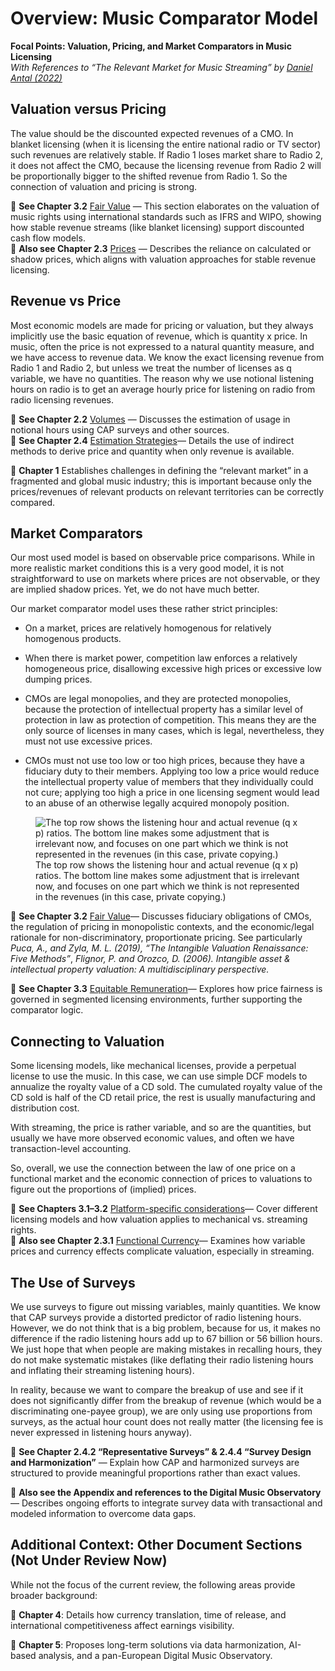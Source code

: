 # Overview: Music Comparator Model

**Focal Points: Valuation, Pricing, and Market Comparators in Music Licensing**\
*With References to "The Relevant Market for Music Streaming" by [Daniel Antal (2022)](https://zenodo.org/records/6088844)*

## Valuation versus Pricing

The value should be the discounted expected revenues of a CMO. In blanket licensing (when it is licensing the entire national radio or TV sector) such revenues are relatively stable. If Radio 1 loses market share to Radio 2, it does not affect the CMO, because the licensing revenue from Radio 2 will be proportionally bigger to the shifted revenue from Radio 1. So the connection of valuation and pricing is strong.

📌 **See Chapter 3.2** [Fair Value](https://music-competition.dataobservatory.eu/relevant-product-market.html#fair-value) — This section elaborates on the valuation of music rights using international standards such as IFRS and WIPO, showing how stable revenue streams (like blanket licensing) support discounted cash flow models.\
📌 **Also see Chapter 2.3** [Prices](https://music-competition.dataobservatory.eu/empirical.html#estimating-prices) — Describes the reliance on calculated or shadow prices, which aligns with valuation approaches for stable revenue licensing.

## Revenue vs Price

Most economic models are made for pricing or valuation, but they always implicitly use the basic equation of revenue, which is quantity x price. In music, often the price is not expressed to a natural quantity measure, and we have access to revenue data. We know the exact licensing revenue from Radio 1 and Radio 2, but unless we treat the number of licenses as q variable, we have no quantities. The reason why we use notional listening hours on radio is to get an average hourly price for listening on radio from radio licensing revenues.

📌 **See Chapter 2.2** [Volumes](https://music-competition.dataobservatory.eu/empirical.html#estimating-volumes) — Discusses the estimation of usage in notional hours using CAP surveys and other sources.\
📌 **See Chapter 2.4** [Estimation Strategies](https://music-competition.dataobservatory.eu/empirical.html#estimation-strategies)— Details the use of indirect methods to derive price and quantity when only revenue is available.

📌 **Chapter 1** Establishes challenges in defining the "relevant market" in a fragmented and global music industry; this is important because only the prices/revenues of relevant products on relevant territories can be correctly compared.

## Market Comparators

Our most used model is based on observable price comparisons. While in more realistic market conditions this is a very good model, it is not straightforward to use on markets where prices are not observable, or they are implied shadow prices. Yet, we do not have much better.

Our market comparator model uses these rather strict principles:

-   On a market, prices are relatively homogenous for relatively homogenous products.

-   When there is market power, competition law enforces a relatively homogeneous price, disallowing excessive high prices or excessive low dumping prices.

-   CMOs are legal monopolies, and they are protected monopolies, because the protection of intellectual property has a similar level of protection in law as protection of competition. This means they are the only source of licenses in many cases, which is legal, nevertheless, they must not use excessive prices.

-   CMOs must not use too low or too high prices, because they have a fiduciary duty to their members. Applying too low a price would reduce the intellectual property value of members that they individually could not cure; applying too high a price in one licensing segment would lead to an abuse of an otherwise legally acquired monopoly position.

![The top row shows the listening hour and actual revenue (q x p) ratios. The bottom line makes some adjustment that is irrelevant now, and focuses on one part which we think is not represented in the revenues (in this case, private copying.)](jpg/full_market_example.jpg){fig-align="center"}

📌 **See Chapter 3.2** [Fair Value](https://music-competition.dataobservatory.eu/relevant-product-market.html#fair-value)— Discusses fiduciary obligations of CMOs, the regulation of pricing in monopolistic contexts, and the economic/legal rationale for non-discriminatory, proportionate pricing. See particularly *Puca, A., and Zyla, M. L. (2019), "The Intangible Valuation Renaissance: Five Methods"*, *Flignor, P. and Orozco, D. (2006). Intangible asset & intellectual property valuation: A multidisciplinary perspective.*

📌 **See Chapter 3.3** [Equitable Remuneration](https://music-competition.dataobservatory.eu/relevant-product-market.html#equitable-remuneration)— Explores how price fairness is governed in segmented licensing environments, further supporting the comparator logic.

## Connecting to Valuation

Some licensing models, like mechanical licenses, provide a perpetual license to use the music. In this case, we can use simple DCF models to annualize the royalty value of a CD sold. The cumulated royalty value of the CD sold is half of the CD retail price, the rest is usually manufacturing and distribution cost.

With streaming, the price is rather variable, and so are the quantities, but usually we have more observed economic values, and often we have transaction-level accounting.

So, overall, we use the connection between the law of one price on a functional market and the economic connection of prices to valuations to figure out the proportions of (implied) prices.

📌 **See Chapters 3.1–3.2** [Platform-specific considerations](https://music-competition.dataobservatory.eu/relevant-product-market.html#platform-specific-considerations)— Cover different licensing models and how valuation applies to mechanical vs. streaming rights.\
📌 **Also see Chapter 2.3.1** [Functional Currency](https://music-competition.dataobservatory.eu/empirical.html#functional-currency)— Examines how variable prices and currency effects complicate valuation, especially in streaming.

## The Use of Surveys

We use surveys to figure out missing variables, mainly quantities. We know that CAP surveys provide a distorted predictor of radio listening hours. However, we do not think that is a big problem, because for us, it makes no difference if the radio listening hours add up to 67 billion or 56 billion hours. We just hope that when people are making mistakes in recalling hours, they do not make systematic mistakes (like deflating their radio listening hours and inflating their streaming listening hours).

In reality, because we want to compare the breakup of use and see if it does not significantly differ from the breakup of revenue (which would be a discriminating one-payee group), we are only using use proportions from surveys, as the actual hour count does not really matter (the licensing fee is never expressed in listening hours anyway).

📌 **See Chapter 2.4.2 “Representative Surveys” & 2.4.4 “Survey Design and Harmonization”** — Explain how CAP and harmonized surveys are structured to provide meaningful proportions rather than exact values.

📌 **Also see the Appendix and references to the Digital Music Observatory** — Describes ongoing efforts to integrate survey data with transactional and modeled information to overcome data gaps.

## Additional Context: Other Document Sections (Not Under Review Now)

While not the focus of the current review, the following areas provide broader background:

📌 **Chapter 4**: Details how currency translation, time of release, and international competitiveness affect earnings visibility.

📌 **Chapter 5**: Proposes long-term solutions via data harmonization, AI-based analysis, and a pan-European Digital Music Observatory.
